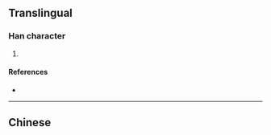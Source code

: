 {{also|擼}}
{{character info/new}}
==Translingual==

===Han character===
{{Han char|rn=64|rad=手|as=12|sn=15|four=|canj=QNWA,XQNWA|ids=⿰扌鲁}}

# {{defn|Han|sort=手12}}

====References====
* {{Han ref|kx=0457.161|hdz=31961.031|uh=64B8|ud=25784}}

----

==Chinese==
{{zh-see|擼}}